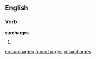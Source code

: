 ==English==

===Verb===
'''surcharges'''

# {{third-person singular of|surcharge}}

[[eo:surcharges]]
[[fr:surcharges]]
[[vi:surcharges]]